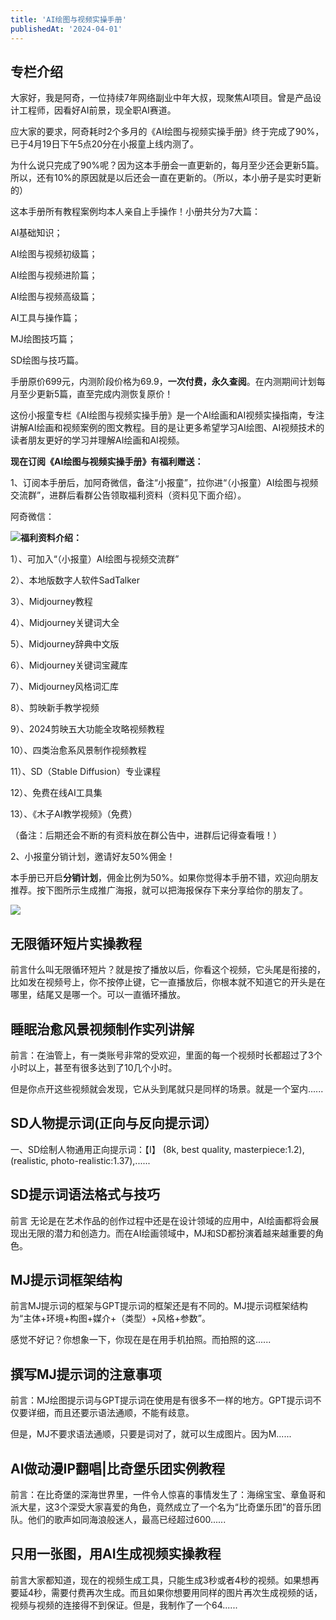 ```yaml
---
title: 'AI绘图与视频实操手册'
publishedAt: '2024-04-01'
---
```


## 专栏介绍

大家好，我是阿奇，一位持续7年网络副业中年大叔，现聚焦AI项目。曾是产品设计工程师，因看好AI前景，现全职AI赛道。

应大家的要求，阿奇耗时2个多月的《AI绘图与视频实操手册》终于完成了90%，已于4月19日下午5点20分在小报童上线内测了。

为什么说只完成了90%呢？因为这本手册会一直更新的，每月至少还会更新5篇。所以，还有10%的原因就是以后还会一直在更新的。（所以，本小册子是实时更新的）

这本手册所有教程案例均本人亲自上手操作！小册共分为7大篇：

AI基础知识；

AI绘图与视频初级篇；

AI绘图与视频进阶篇；

AI绘图与视频高级篇；

AI工具与操作篇；

MJ绘图技巧篇；

SD绘图与技巧篇。

手册原价699元，内测阶段价格为69.9，**一次付费，永久查阅**。在内测期间计划每月至少更新5篇，直至完成内测恢复原价！

这份小报童专栏《AI绘图与视频实操手册》是一个AI绘画和AI视频实操指南，专注讲解AI绘画和视频案例的图文教程。目的是让更多希望学习AI绘图、AI视频技术的读者朋友更好的学习并理解AI绘画和AI视频。

**现在订阅《AI绘图与视频实操手册》有福利赠送：**

1、订阅本手册后，加阿奇微信，备注“小报童”，拉你进“（小报童）AI绘图与视频交流群”，进群后看群公告领取福利资料（资料见下面介绍）。

阿奇微信：

![](https://static.xiaobot.net/file/2024-06-07/542614/3a6d6f177a65ced5aefd0c27ac495265.png)**福利资料介绍：**

1）、可加入“（小报童）AI绘图与视频交流群”

2）、本地版数字人软件SadTalker

3）、Midjourney教程

4）、Midjourney关键词大全

5）、Midjourney辞典中文版

6）、Midjourney关键词宝藏库

7）、Midjourney风格词汇库

8）、剪映新手教学视频

9）、2024剪映五大功能全攻略视频教程

10）、四类治愈系风景制作视频教程

11）、SD（Stable Diffusion）专业课程

12）、免费在线AI工具集

13）、《木子AI教学视频》（免费）

（备注：后期还会不断的有资料放在群公告中，进群后记得查看哦！）

2、小报童分销计划，邀请好友50%佣金！

本手册已开启**分销计划**，佣金比例为50%。如果你觉得本手册不错，欢迎向朋友推荐。按下图所示生成推广海报，就可以把海报保存下来分享给你的朋友了。

![](https://static.xiaobot.net/file/2024-06-07/542614/a633d7a088163095490f2bd7a01ddaa5.png)

## 无限循环短片实操教程
前言什么叫无限循环短片？就是按了播放以后，你看这个视频，它头尾是衔接的，比如发在视频号上，你不按停止键，它一直播放后，你根本就不知道它的开头是在哪里，结尾又是哪一个。可以一直循环播放。

## 睡眠治愈风景视频制作实列讲解
前言：在油管上，有一类账号非常的受欢迎，里面的每一个视频时长都超过了3个小时以上，甚至有很多达到了10几个小时。

但是你点开这些视频就会发现，它从头到尾就只是同样的场景。就是一个室内......

## SD人物提示词(正向与反向提示词）
一、SD绘制人物通用正向提示词：【Ⅰ】
(8k, best quality, masterpiece:1.2), (realistic, photo-realistic:1.37),......

## SD提示词语法格式与技巧
前言 无论是在艺术作品的创作过程中还是在设计领域的应用中，AI绘画都将会展现出无限的潜力和创造力。而在AI绘画领域中，MJ和SD都扮演着越来越重要的角色。

## MJ提示词框架结构
前言MJ提示词的框架与GPT提示词的框架还是有不同的。MJ提示词框架结构为“主体+环境+构图+媒介+（类型）+风格+参数”。

感觉不好记？你想象一下，你现在是在用手机拍照。而拍照的这......

## 撰写MJ提示词的注意事项
前言：MJ绘图提示词与GPT提示词在使用是有很多不一样的地方。GPT提示词不仅要详细，而且还要示语法通顺，不能有歧意。

但是，MJ不要求语法通顺，只要是词对了，就可以生成图片。因为M......

## AI做动漫IP翻唱|比奇堡乐团实例教程
前言：在比奇堡的深海世界里，一件令人惊喜的事情发生了：海绵宝宝、章鱼哥和派大星，这3个深受大家喜爱的角色，竟然成立了一个名为“比奇堡乐团”的音乐团队。他们的歌声如同海浪般迷人，最高已经超过600......

## 只用一张图，用AI生成视频实操教程
前言大家都知道，现在的视频生成工具，只能生成3秒或者4秒的视频。如果想再要延4秒，需要付费再次生成。而且如果你想要用同样的图片再次生成视频的话，视频与视频的连接得不到保证。但是，我制作了一个64......